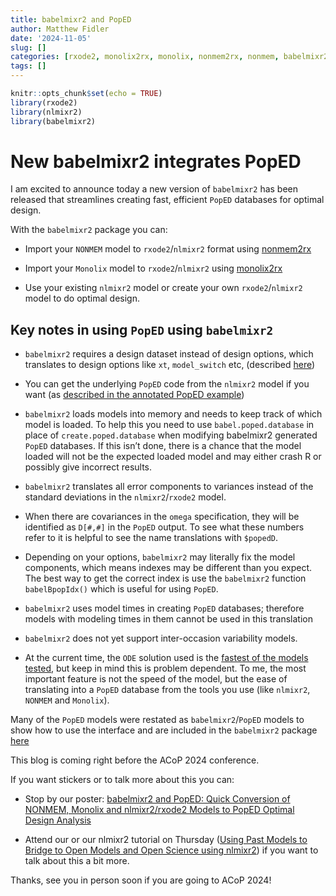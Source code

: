 ```yaml
---
title: babelmixr2 and PopED
author: Matthew Fidler
date: '2024-11-05'
slug: []
categories: [rxode2, monolix2rx, monolix, nonmem2rx, nonmem, babelmixr2, PopED]
tags: []
---
```


```r
knitr::opts_chunk$set(echo = TRUE)
library(rxode2)
library(nlmixr2)
library(babelmixr2)
```
# New babelmixr2 integrates PopED

I am excited to announce today a new version of `babelmixr2` has been
released that streamlines creating fast, efficient `PopED` databases
for optimal design.

With the `babelmixr2` package you can:

- Import your `NONMEM` model to `rxode2`/`nlmixr2` format using
  [nonmem2rx](https://nlmixr2.github.io/nonmem2rx/)

- Import your `Monolix` model to `rxode2`/`nlmixr2` using
  [monolix2rx](https://nlmixr2.github.io/monolix2rx)

- Use your existing `nlmixr2` model or create your own
  `rxode2`/`nlmixr2` model to do optimal design.

## Key notes in using `PopED` using `babelmixr2`

- `babelmixr2` requires a design dataset instead of design options,
  which translates to design options like `xt`, `model_switch` etc,
  (described
  [here](https://nlmixr2.github.io/babelmixr2/articles/PopED.html#popedbabelmixr2-event-table-description))

- You can get the underlying `PopED` code from the `nlmixr2` model if
  you want (as [described in the annotated PopED
  example](https://nlmixr2.github.io/babelmixr2/articles/PopED.html))

- `babelmixr2` loads models into memory and needs to keep track of
  which model is loaded. To help this you need to use
  `babel.poped.database` in place of `create.poped.database` when
  modifying babelmixr2 generated `PopED` databases.  If this isn't
  done, there is a chance that the model loaded will not be the
  expected loaded model and may either crash R or possibly give incorrect
  results.

- `babelmixr2` translates all error components to variances instead of
  the standard deviations in the `nlmixr2`/`rxode2` model.

- When there are covariances in the `omega` specification, they will
  be identified as `D[#,#]` in the `PopED` output. To see what these
  numbers refer to it is helpful to see the name translations with
  `$popedD`.

- Depending on your options, `babelmixr2` may literally fix the model
  components, which means indexes may be different than you
  expect. The best way to get the correct index is use the
  `babelmixr2` function `babelBpopIdx()` which is useful for using
  `PopED`.

- `babelmixr2` uses model times in creating `PopED` databases;
  therefore models with modeling times in them cannot be used in this translation

- `babelmixr2` does not yet support inter-occasion variability models.

- At the current time, the `ODE` solution used is the [fastest of the
  models tested](https://nlmixr2.github.io/babelmixr2/articles/PopED.html#comparing-method-to-the-speed-of-other-methods), but keep in mind this is problem dependent. To me,
  the most important feature is not the speed of the model, but the
  ease of translating into a `PopED` database from the tools you use
  (like `nlmixr2`, `NONMEM` and `Monolix`).

Many of the `PopED` models were restated as `babelmixr2`/`PopED`
models to show how to use the interface and are included in the
`babelmixr2` package
[here](https://github.com/nlmixr2/babelmixr2/tree/main/inst/poped)


This blog is coming right before the ACoP 2024 conference.

If you want stickers or to talk more about this you can:

- Stop by our poster: [babelmixr2 and PopED: Quick Conversion of NONMEM, Monolix and nlmixr2/rxode2 Models to PopED Optimal Design Analysis](https://cdmcd.co/6vd4Z8)

- Attend our or our nlmixr2 tutorial on Thursday ([Using Past Models to Bridge to
  Open Models and Open Science using nlmixr2](https://blog.nlmixr2.org/courses/acop2024/
)) if you want to talk
  about this a bit more.


Thanks, see you in person soon if you are going to ACoP 2024!
